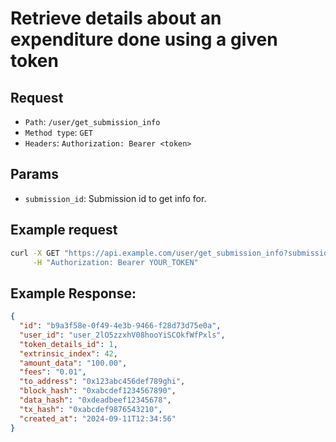 
# Retrieve details about an expenditure done using a given token

## Request

- `Path`: `/user/get_submission_info`
- `Method type`: `GET`
- `Headers`: `Authorization: Bearer <token>`

## Params

- `submission_id`: Submission id to get info for.

## Example request

```bash
curl -X GET "https://api.example.com/user/get_submission_info?submission_id=b9a3f58e-0f49-4e3b-9466-f28d73d75e0a" \
     -H "Authorization: Bearer YOUR_TOKEN"
```

## Example Response:

```json
{
  "id": "b9a3f58e-0f49-4e3b-9466-f28d73d75e0a",
  "user_id": "user_2lO5zzxhV08hooYiSCOkfWfPxls",
  "token_details_id": 1,
  "extrinsic_index": 42,
  "amount_data": "100.00",
  "fees": "0.01",
  "to_address": "0x123abc456def789ghi",
  "block_hash": "0xabcdef1234567890",
  "data_hash": "0xdeadbeef12345678",
  "tx_hash": "0xabcdef9876543210",
  "created_at": "2024-09-11T12:34:56"
}
```